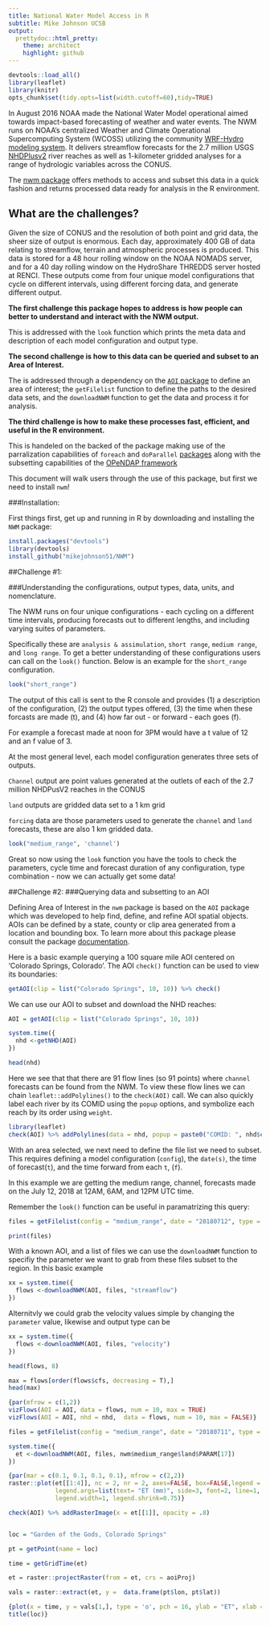 ```yaml
---
title: National Water Model Access in R
subtitle: Mike Johnson UCSB
output:
  prettydoc::html_pretty:
    theme: architect
    highlight: github
---
```


```r
devtools::load_all()
library(leaflet)
library(knitr)
opts_chunk$set(tidy.opts=list(width.cutoff=60),tidy=TRUE)
```

In August 2016 NOAA made the National Water Model operational aimed towards impact-based forecasting of weather and water events. The NWM runs on NOAA’s centralized Weather and Climate Operational Supercomputing System (WCOSS) utilizing the community [WRF-Hydro modeling system](https://www.ral.ucar.edu/projects/wrf_hydro). It delivers streamflow forecasts for the 2.7 million USGS [NHDPlusv2](http://www.horizon-systems.com/nhdplus/) river reaches as well as 1-kilometer gridded analyses for a range of hydrologic variables across the CONUS.

The [nwm package](https://github.com/mikejohnson51/NWM) offers methods to access and subset this data in a quick fashion and returns processed data ready for analysis in the R environment.

## What are the challenges?

Given the size of CONUS and the resolution of both point and grid data, the sheer size of output is enormous. Each day,  approximately 400 GB of data relating to streamflow, terrain and atmospheric processes is produced. This data is stored for a 48 hour rolling window on the NOAA NOMADS server, and for a 40 day rolling window on the HydroShare THREDDS server hosted at RENCI. These outputs come from four unique model configurations that cycle on different intervals, using different forcing data, and generate different output. 

<strong>The first challenge this package hopes to address is how people can better to understand and interact with the NWM output. </strong>

This is addressed with the `look` function which prints the meta data and description of each model configuration and output type. 

<strong>The second challenge is how to this data can be queried and subset to an Area of Interest. </strong>

The is addressed through a dependency on the [`AOI` package](https://github.com/mikejohnson51/AOI) to define an area of interest; the `getFilelist` function to define the paths to the desired data sets,  and the `downloadNWM` function to get the data and process it for analysis.

<strong>The third challenge is how to make these processes fast, efficient, and useful in the R environment. </strong>

This is handeled on the backed of the package making use of the parralization capabilities of `foreach` and `doParallel` [packages](https://cran.r-project.org/web/packages/doParallel/vignettes/gettingstartedParallel.pdf) along with the subsetting capabilities of the [OPeNDAP framework](https://www.opendap.org) 

This document will walk users through the use of this package, but first we need to install `nwm`!

###Installation:

First things first, get up and running in R by downloading and installing the `NWM` package:

```r
install.packages("devtools")
library(devtools)
install_github("mikejohnson51/NWM")
```

##Challenge #1: 

###Understanding the configurations, output types, data, units, and nomenclature.

The NWM runs on four unique configurations - each cycling on a different time intervals, producing forecasts out to different lengths, and including varying suites of parameters. 

Specifically these are `analysis & assimulation`, `short range`, `medium range`, and `long range`. To get a better understanding of these configurations users can call on the `look()` function. Below is an example for the `short_range` configuration.

```r
look("short_range")
```
The output of this call is sent to the R console and provides (1) a description of the configuration, (2) the output types offered, (3) the time when these forcasts are made (t), and (4) how far out - or forward - each goes (f).

For example a forecast made at noon for 3PM would have a t value of 12 and an f value of 3.

At the most general level, each model configuration generates three sets of outputs. 

`Channel` output are point values generated at the outlets of each of the 2.7 million NHDPusV2 reaches in the CONUS  

`land` outputs are gridded data set to a 1 km grid

`forcing` data are those parameters used to generate the `channel` and `land` forecasts, these are also 1 km gridded data.

```r
look("medium_range", 'channel')
```

Great so now using the `look` function you have the tools to check the parameters, cycle time and forecast duration of any configuration, type combination - now we can actually get some data!

##Challenge #2: 
###Querying data and subsetting to an AOI

Defining Area of Interest in the `nwm` package is based on the `AOI` package which was developed to help find, define, and refine AOI spatial objects. AOIs can be defined by a state, county or clip area generated from a location and bounding box. To learn more about this package please consult the package [documentation](https://mikejohnson51.github.io/AOI/).

Here is a basic example querying a 100 square mile AOI centered on 'Colorado Springs, Colorado'. The AOI `check()` function can be used to view its boundaries:

```r
getAOI(clip = list("Colorado Springs", 10, 10)) %>% check()
```

We can use our AOI to subset and download the NHD reaches: 

```r
AOI = getAOI(clip = list("Colorado Springs", 10, 10))
```

```r
system.time({
  nhd <-getNHD(AOI)
})

head(nhd)
```

Here we see that that there are 91 flow lines (so 91 points) where `channel` forecasts can be found from the NWM. To view these flow lines we can chain `leaflet::addPolylines()` to the `check(AOI)` call. We can also quickly label each river by its COMID using the `popup` options, and symbolize each reach by its order using `weight`.

```r
library(leaflet)
check(AOI) %>% addPolylines(data = nhd, popup = paste0("COMID: ", nhd$comid), weight  = nhd$streamorde)

```

With an area selected, we next need to define the file list we need to subset. This requires defining a model configuration (`config`), the `date(s)`, the time of forecast(`t`), and the time forward from each `t`, (`f`).

In this example we are getting the medium range, channel, forecasts made on the July 12, 2018 at 12AM, 6AM, and 12PM UTC time.  

Remember the `look()` function can be useful in paramatrizing this query:

```r
files = getFilelist(config = "medium_range", date = "20180712", type = "channel", t = c(0,6,12), f = 3)

print(files)
```

With a known AOI, and a list of files we can use the `downloadNWM` function to specifiy the parameter we want to grab from these files subset to the region. In this basic example 


```r
xx = system.time({
  flows <-downloadNWM(AOI, files, "streamflow")
})
```

Alternitvly we could grab the velocity values simple by changing the `parameter` value, likewise and output type can be 

```r
xx = system.time({
  flows <-downloadNWM(AOI, files, "velocity")
})
```

```r
head(flows, 8)
```

```r
max = flows[order(flows$cfs, decreasing = T),]
head(max)
```

```r
{par(mfrow = c(1,2))
vizFlows(AOI = AOI, data = flows, num = 10, max = TRUE)
vizFlows(AOI = AOI, nhd = nhd,  data = flows, num = 10, max = FALSE)}
```

```r
files = getFilelist(config = "medium_range", date = "20180711", type = "land", t = 6, f = seq(3,30,3))

system.time({
  et <-downloadNWM(AOI, files, nwm$medium_range$land$PARAM[17])
})

{par(mar = c(0.1, 0.1, 0.1, 0.1), mfrow = c(2,2))
raster::plot(et[[1:4]], nc = 2, nr = 2, axes=FALSE, box=FALSE,legend = TRUE, main = getGridTime(et[[1:4]]),
             legend.args=list(text= "ET (mm)", side=3, font=2, line=1, cex=0.5),
             legend.width=1, legend.shrink=0.75)}

check(AOI) %>% addRasterImage(x = et[[1]], opacity = .8)



```

```r
loc = "Garden of the Gods, Colorado Springs"

pt = getPoint(name = loc)

time = getGridTime(et)

et = raster::projectRaster(from = et, crs = aoiProj)

vals = raster::extract(et, y =  data.frame(pt$lon, pt$lat))

{plot(x = time, y = vals[1,], type = 'o', pch = 16, ylab = "ET", xlab = "Time (UTC)")
title(loc)}
```


